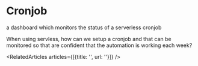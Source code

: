 
<Meta title="menu/missions/cronjob" />

# Cronjob

<Subtitle>a dashboard which monitors the status of a serverless cronjob </Subtitle>

<Paragraph>
When using servless, how can we setup a cronjob and that can be monitored so that are confident that the automation is working each week?
</Paragraph>

<RelatedArticles articles={[{title: '', url: ''}]} />